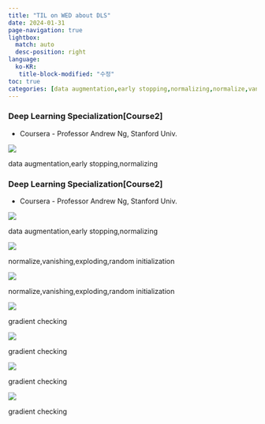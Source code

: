 ```yaml
---
title: "TIL on WED about DLS"
date: 2024-01-31
page-navigation: true
lightbox: 
  match: auto
  desc-position: right
language: 
  ko-KR:
   title-block-modified: "수정"
toc: true
categories: [data augmentation,early stopping,normalizing,normalize,vanishing,exploding,random initialization,gradient checking]
---
```


::: {.content-visible when-profile="ko"}


### Deep Learning Specialization[Course2]


- Coursera - Professor Andrew Ng, Stanford Univ.


::: {layout-ncol=2}


![](./images/Scan.jpeg){group="my-gallery"}


:::{.callout-note}

data augmentation,early stopping,normalizing
:::

:::

:::


::: {.content-visible when-profile="en"}


### Deep Learning Specialization[Course2]


- Coursera - Professor Andrew Ng, Stanford Univ.


::: {layout-ncol=2}


![](./images/Scan.jpeg){group="my-gallery"}


:::{.callout-note}

data augmentation,early stopping,normalizing
:::

:::

:::


::: {.content-visible when-profile="ko"}


::: {layout-ncol=2}


![](./images/Scan 1.jpeg){group="my-gallery"}

:::{.callout-note}

normalize,vanishing,exploding,random initialization
:::

:::

:::


::: {.content-visible when-profile="en"}


::: {layout-ncol=2}


![](./images/Scan 1.jpeg){group="my-gallery"}

:::{.callout-note}

normalize,vanishing,exploding,random initialization
:::

:::

:::


::: {.content-visible when-profile="ko"}


::: {layout-ncol=2}


![](./images/Scan 2.jpeg){group="my-gallery"}

:::{.callout-note}

gradient checking
:::

:::

:::


::: {.content-visible when-profile="en"}


::: {layout-ncol=2}


![](./images/Scan 2.jpeg){group="my-gallery"}

:::{.callout-note}

gradient checking
:::

:::

:::


::: {.content-visible when-profile="ko"}


::: {layout-ncol=2}


![](./images/Scan 3.jpeg){group="my-gallery"}

:::{.callout-note}

gradient checking
:::

:::

:::


::: {.content-visible when-profile="en"}


::: {layout-ncol=2}


![](./images/Scan 3.jpeg){group="my-gallery"}

:::{.callout-note}

gradient checking
:::

:::

:::


